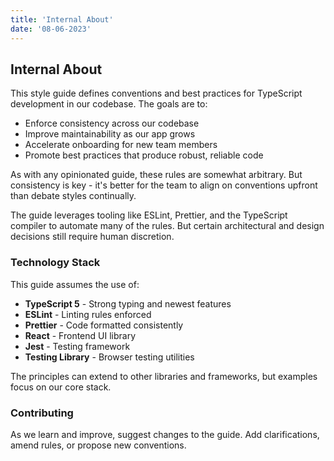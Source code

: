 ```yaml
---
title: 'Internal About'
date: '08-06-2023'
---
```


<div className="prose dark:prose-invert lg:prose-lg">

## Internal About

This style guide defines conventions and best practices for TypeScript development in our codebase. The goals are to:

- Enforce consistency across our codebase
- Improve maintainability as our app grows
- Accelerate onboarding for new team members
- Promote best practices that produce robust, reliable code

As with any opinionated guide, these rules are somewhat arbitrary. But consistency is key - it's better for the team to align on conventions upfront than debate styles continually.

The guide leverages tooling like ESLint, Prettier, and the TypeScript compiler to automate many of the rules. But certain architectural and design decisions still require human discretion.

### Technology Stack

This guide assumes the use of:

- **TypeScript 5** - Strong typing and newest features
- **ESLint** - Linting rules enforced
- **Prettier** - Code formatted consistently
- **React** - Frontend UI library
- **Jest** - Testing framework
- **Testing Library** - Browser testing utilities

The principles can extend to other libraries and frameworks, but examples focus on our core stack.

### Contributing

As we learn and improve, suggest changes to the guide. Add clarifications, amend rules, or propose new conventions.

</div>
